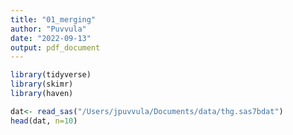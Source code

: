 ```yaml
---
title: "01_merging"
author: "Puvvula"
date: "2022-09-13"
output: pdf_document
---
```


```r
library(tidyverse)
library(skimr)
library(haven)

```

```r
dat<- read_sas("/Users/jpuvvula/Documents/data/thg.sas7bdat")
head(dat, n=10)
```


